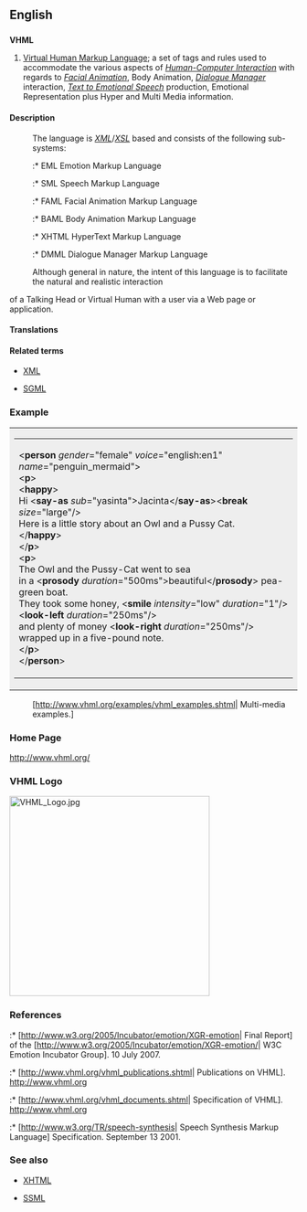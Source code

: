 ==English==
{{rfv}}

==={{initialism}}===
{{wikipedia}}
'''VHML'''

# [[w:VHML|Virtual Human Markup Language]]; a set of tags and rules used to accommodate the various aspects of ''[[Wikipedia:Human-Computer Interaction|Human-Computer Interaction]]'' with regards to ''[[Wikipedia:Computer_facial_animation|Facial Animation]]'', Body Animation, ''[[Wikipedia:Dialog_system|Dialogue Manager]]'' interaction, ''[[Wikipedia:Speech_synthesis|Text to Emotional Speech]]'' production, Emotional Representation plus Hyper and Multi Media information.

====Description====
{{rfc-header|Description}}

: The language is ''[[XML]]''/''[[XSL]]'' based and consists of the following sub-systems:
::* EML Emotion Markup Language
::* SML Speech Markup Language
::* FAML Facial Animation Markup Language
::* BAML Body Animation Markup Language
::* XHTML HyperText Markup Language
::* DMML Dialogue Manager Markup Language

: Although general in nature, the intent of this language is to facilitate the natural and realistic interaction<br>
of a Talking Head or Virtual Human with a user via a Web page or application.

====Translations====
{{top}}

{{bottom}}

====Related terms====
{{wikipedia| XML}}
* [[XML]]
{{wikipedia| SGML}}
* [[SGML]]

===Example===
{{top}}
<table align="wleft" border="0" cellpadding="1" cellspacing="0" >
<tr>
<td bgcolor="#eeeeee" width="100%"><table border="0" cellpadding="4" cellspacing="0" width="100%">
<tr>
<td class="white_td">

&lt;'''person''' ''gender''="female" ''voice''="english:en1" ''name''="penguin_mermaid"&gt;<br>
&lt;'''p'''&gt;<br>
&lt;'''happy'''&gt;<br>
Hi &lt;'''say-as''' ''sub''="yasinta"&gt;Jacinta&lt;/'''say-as'''&gt;&lt;'''break''' ''size''="large"/&gt;<br>
Here is a little story about an Owl and a Pussy Cat.<br>
&lt;/'''happy'''&gt;<br>
&lt;/'''p'''&gt;<br>
&lt;'''p'''&gt;<br>
The Owl and the Pussy-Cat went to sea<br>
in a &lt;'''prosody''' ''duration''="500ms"&gt;beautiful&lt;/'''prosody'''&gt; pea-green boat.<br>
They took some honey, &lt;'''smile''' ''intensity''="low" ''duration''="1"/&gt;<br>
&lt;'''look-left''' ''duration''="250ms"/&gt;<br>
and plenty of money &lt;'''look-right''' ''duration''="250ms"/&gt;<br>
wrapped up in a five-pound note.<br>
&lt;/'''p'''&gt;<br>
&lt;/'''person'''&gt;
</td></tr></table></td></tr></table>
: [http://www.vhml.org/examples/vhml_examples.shtml| Multi-media examples.]
{{bottom}}

===Home Page===
http://www.vhml.org/

===VHML Logo===
[[Image:VHML Logo.jpg|350px]]
<br clear="all"/>

===References===
:* [http://www.w3.org/2005/Incubator/emotion/XGR-emotion| Final Report] of the [http://www.w3.org/2005/Incubator/emotion/XGR-emotion/| W3C Emotion Incubator Group]. 10 July 2007.
:* [http://www.vhml.org/vhml_publications.shtml| Publications on VHML]. http://www.vhml.org
:* [http://www.vhml.org/vhml_documents.shtml| Specification of VHML]. http://www.vhml.org
:* [http://www.w3.org/TR/speech-synthesis| Speech Synthesis Markup Language] Specification. September 13 2001.

===See also===
{{wikipedia| XHTML}}
* [[XHTML]]
{{wikipedia| SSML}}
* [[SSML]]